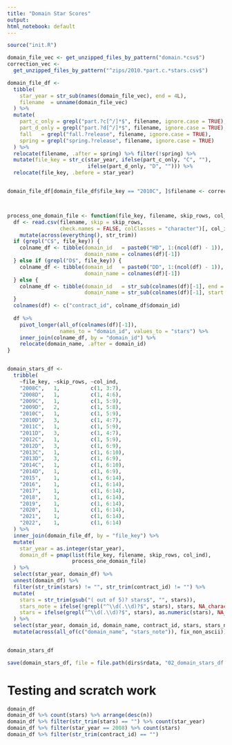 ```yaml
---
title: "Domain Star Scores"
output:
html_notebook: default
---
```



```r
source("init.R")
```


```r
domain_file_vec <- get_unzipped_files_by_pattern("domain.*csv$")
correction_vec <-
  get_unzipped_files_by_pattern("^zips/2010.*part.c.*stars.csv$")

domain_file_df <-
  tibble(
    star_year = str_sub(names(domain_file_vec), end = 4L),
    filename  = unname(domain_file_vec)
  ) %>%
  mutate(
    part_c_only = grepl("part.?c[^/]*$", filename, ignore.case = TRUE),
    part_d_only = grepl("part.?d[^/]*$", filename, ignore.case = TRUE),
    fall   = grepl("fall.?release", filename, ignore.case = TRUE),
    spring = grepl("spring.?release", filename, ignore.case = TRUE)
  ) %>%
  relocate(filename, .after = spring) %>% filter(!spring) %>%
  mutate(file_key = str_c(star_year, ifelse(part_c_only, "C", ""),
                          ifelse(part_d_only, "D", ""))) %>%
  relocate(file_key, .before = star_year)


domain_file_df[domain_file_df$file_key == "2010C", ]$filename <- correction_vec



process_one_domain_file <- function(file_key, filename, skip_rows, col_ind) {
  df <- read.csv(filename, skip = skip_rows,
                 check.names = FALSE, colClasses = "character")[, col_ind] %>%
    mutate(across(everything(), str_trim))
  if (grepl("C$", file_key)) {
    colname_df <- tibble(domain_id   = paste0("HD", 1:(ncol(df) - 1)),
                         domain_name = colnames(df)[-1])
  } else if (grepl("D$", file_key)) {
    colname_df <- tibble(domain_id   = paste0("DD", 1:(ncol(df) - 1)),
                         domain_name = colnames(df)[-1])
  } else {
    colname_df <- tibble(domain_id   = str_sub(colnames(df)[-1], end = 3L),
                         domain_name = str_sub(colnames(df)[-1], start = 6L))
  }
  colnames(df) <- c("contract_id", colname_df$domain_id)
  
  df %>%
    pivot_longer(all_of(colnames(df)[-1]),
                 names_to = "domain_id", values_to = "stars") %>%
    inner_join(colname_df, by = "domain_id") %>%
    relocate(domain_name, .after = domain_id)
}


domain_stars_df <-
  tribble(
  	~file_key, ~skip_rows, ~col_ind,
  	"2008C",   1,          c(1, 3:7),
  	"2008D",   1,          c(1, 4:6),
  	"2009C",   1,          c(1, 5:9),
  	"2009D",   2,          c(1, 5:8),
  	"2010C",   1,          c(1, 5:9),
  	"2010D",   3,          c(1, 4:7),
  	"2011C",   1,          c(1, 5:9),
  	"2011D",   3,          c(1, 4:7),
  	"2012C",   1,          c(1, 5:9),
  	"2012D",   3,          c(1, 6:9),
  	"2013C",   1,          c(1, 6:10),
  	"2013D",   3,          c(1, 6:9),
  	"2014C",   1,          c(1, 6:10),
  	"2014D",   1,          c(1, 6:9),
  	"2015",    1,          c(1, 6:14),
  	"2016",    1,          c(1, 6:14),
  	"2017",    1,          c(1, 6:14),
  	"2018",    1,          c(1, 6:14),
  	"2019",    1,          c(1, 6:14),
  	"2020",    1,          c(1, 6:14),
  	"2021",    1,          c(1, 6:14),
  	"2022",    1,          c(1, 6:14)
  ) %>%
  inner_join(domain_file_df, by = "file_key") %>%
  mutate(
    star_year = as.integer(star_year),
    domain_df = pmap(list(file_key, filename, skip_rows, col_ind),
                     process_one_domain_file)
  ) %>%
  select(star_year, domain_df) %>%
  unnest(domain_df) %>%
  filter(str_trim(stars) != "", str_trim(contract_id) != "") %>%
  mutate(
    stars = str_trim(gsub("( out of 5)? stars$", "", stars)),
    stars_note = ifelse(!grepl("^\\d(.\\d)?$", stars), stars, NA_character_),
    stars = ifelse(grepl("^\\d(.\\d)?$", stars), as.numeric(stars), NA_real_)
  ) %>%
  select(star_year, domain_id, domain_name, contract_id, stars, stars_note) %>%
  mutate(across(all_of(c("domain_name", "stars_note")), fix_non_ascii))


domain_stars_df
```



```r
save(domain_stars_df, file = file.path(dirs$rdata, "02_domain_stars_df.RData"))
```





# Testing and scratch work

```r

domain_df
domain_df %>% count(stars) %>% arrange(desc(n))
domain_df %>% filter(str_trim(stars) == "") %>% count(star_year)
domain_df %>% filter(star_year == 2008) %>% count(stars)
domain_df %>% filter(str_trim(contract_id) == "")
```


